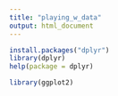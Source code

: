 ```yaml
---
title: "playing_w_data"
output: html_document
---
```



```r
install.packages("dplyr")
library(dplyr)
help(package = dplyr)

```
```r
library(ggplot2)
```



